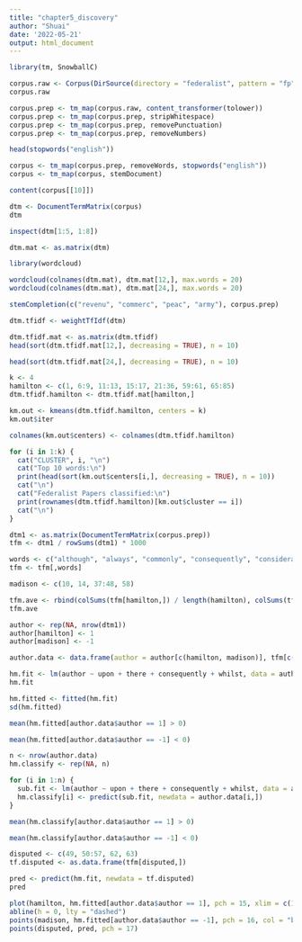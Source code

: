 ---
title: "chapter5_discovery"
author: "Shuai"
date: '2022-05-21'
output: html_document
---

```{r}
library(tm, SnowballC)
```

```{r}
corpus.raw <- Corpus(DirSource(directory = "federalist", pattern = "fp"))
corpus.raw
```

```{r}
corpus.prep <- tm_map(corpus.raw, content_transformer(tolower))
corpus.prep <- tm_map(corpus.prep, stripWhitespace)
corpus.prep <- tm_map(corpus.prep, removePunctuation)
corpus.prep <- tm_map(corpus.prep, removeNumbers)
```

```{r}
head(stopwords("english"))
```

```{r}
corpus <- tm_map(corpus.prep, removeWords, stopwords("english"))
corpus <- tm_map(corpus, stemDocument)
```

```{r}
content(corpus[[10]])
```

```{r}
dtm <- DocumentTermMatrix(corpus)
dtm
```

```{r}
inspect(dtm[1:5, 1:8])
```

```{r}
dtm.mat <- as.matrix(dtm)
```

```{r}
library(wordcloud)
```

```{r}
wordcloud(colnames(dtm.mat), dtm.mat[12,], max.words = 20)
wordcloud(colnames(dtm.mat), dtm.mat[24,], max.words = 20)
```

```{r}
stemCompletion(c("revenu", "commerc", "peac", "army"), corpus.prep)
```

```{r}
dtm.tfidf <- weightTfIdf(dtm)
```

```{r}
dtm.tfidf.mat <- as.matrix(dtm.tfidf)
head(sort(dtm.tfidf.mat[12,], decreasing = TRUE), n = 10)
```

```{r}
head(sort(dtm.tfidf.mat[24,], decreasing = TRUE), n = 10)
```

```{r}
k <- 4
hamilton <- c(1, 6:9, 11:13, 15:17, 21:36, 59:61, 65:85)
dtm.tfidf.hamilton <- dtm.tfidf.mat[hamilton,]

km.out <- kmeans(dtm.tfidf.hamilton, centers = k)
km.out$iter
```

```{r}
colnames(km.out$centers) <- colnames(dtm.tfidf.hamilton)

for (i in 1:k) {
  cat("CLUSTER", i, "\n")
  cat("Top 10 words:\n")
  print(head(sort(km.out$centers[i,], decreasing = TRUE), n = 10))
  cat("\n")
  cat("Federalist Papers classified:\n")
  print(rownames(dtm.tfidf.hamilton)[km.out$cluster == i])
  cat("\n")
}
```

```{r}
dtm1 <- as.matrix(DocumentTermMatrix(corpus.prep))
tfm <- dtm1 / rowSums(dtm1) * 1000
```

```{r}
words <- c("although", "always", "commonly", "consequently", "considerable", "enough", "there", "upon", "while", "whilst")
tfm <- tfm[,words]
```

```{r}
madison <- c(10, 14, 37:48, 58)
```

```{r}
tfm.ave <- rbind(colSums(tfm[hamilton,]) / length(hamilton), colSums(tfm[madison,]) / length(madison))
tfm.ave
```

```{r}
author <- rep(NA, nrow(dtm1))
author[hamilton] <- 1
author[madison] <- -1

author.data <- data.frame(author = author[c(hamilton, madison)], tfm[c(hamilton, madison),])
```

```{r}
hm.fit <- lm(author ~ upon + there + consequently + whilst, data = author.data)
hm.fit
```

```{r}
hm.fitted <- fitted(hm.fit)
sd(hm.fitted)
```

```{r}
mean(hm.fitted[author.data$author == 1] > 0)
```

```{r}
mean(hm.fitted[author.data$author == -1] < 0)
```

```{r}
n <- nrow(author.data)
hm.classify <- rep(NA, n)

for (i in 1:n) {
  sub.fit <- lm(author ~ upon + there + consequently + whilst, data = author.data[-i,])
  hm.classify[i] <- predict(sub.fit, newdata = author.data[i,])
}
```

```{r}
mean(hm.classify[author.data$author == 1] > 0)
```

```{r}
mean(hm.classify[author.data$author == -1] < 0)
```

```{r}
disputed <- c(49, 50:57, 62, 63)
tf.disputed <- as.data.frame(tfm[disputed,])

pred <- predict(hm.fit, newdata = tf.disputed)
pred
```

```{r}
plot(hamilton, hm.fitted[author.data$author == 1], pch = 15, xlim = c(1, 85), ylim = c(-2, 2), col = "red", xlab = "Federalist Papers", ylab = "Predicted values")
abline(h = 0, lty = "dashed")
points(madison, hm.fitted[author.data$author == -1], pch = 16, col = "blue")
points(disputed, pred, pch = 17)
```

